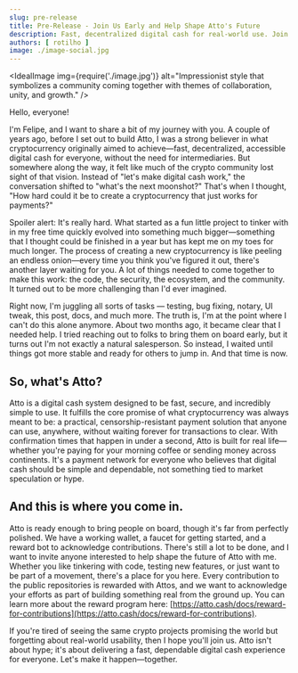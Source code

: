 ```yaml
---
slug: pre-release
title: Pre-Release - Join Us Early and Help Shape Atto's Future
description: Fast, decentralized digital cash for real-world use. Join our pre-release, contribute to development, and help shape the future of a truly usable cryptocurrency. Let's build something together!
authors: [ rotilho ]
image: ./image-social.jpg
---
```




<IdealImage img={require('./image.jpg')}
            alt="Impressionist style that symbolizes a community coming together with themes of collaboration, unity, and growth." />

Hello, everyone!

I'm Felipe, and I want to share a bit of my journey with you. A couple of years ago, before I set out to build Atto, I was a strong believer in what cryptocurrency originally aimed to achieve—fast, decentralized, accessible digital cash for everyone, without the need for intermediaries. But somewhere along the way, it felt like much of the crypto community lost sight of that vision. Instead of "let's make digital cash work," the conversation shifted to "what's the next moonshot?" That's when I thought, "How hard could it be to create a cryptocurrency that just works for payments?"

Spoiler alert: It's really hard. What started as a fun little project to tinker with in my free time quickly evolved into something much bigger—something that I thought could be finished in a year but has kept me on my toes for much longer. The process of creating a new cryptocurrency is like peeling an endless onion—every time you think you've figured it out, there's another layer waiting for you. A lot of things needed to come together to make this work: the code, the security, the ecosystem, and the community. It turned out to be more challenging than I'd ever imagined.

<!-- truncate -->

Right now, I'm juggling all sorts of tasks — testing, bug fixing, notary, UI tweak, this post, docs, and much more. The truth is, I'm at the point where I can't do this alone anymore. About two months ago, it became clear that I needed help. I tried reaching out to folks to bring them on board early, but it turns out I'm not exactly a natural salesperson. So instead, I waited until things got more stable and ready for others to jump in. And that time is now.

## So, what's Atto?

Atto is a digital cash system designed to be fast, secure, and incredibly simple to use. It fulfills the core promise of what cryptocurrency was always meant to be: a practical, censorship-resistant payment solution that anyone can use, anywhere, without waiting forever for transactions to clear. With confirmation times that happen in under a second, Atto is built for real life—whether you're paying for your morning coffee or sending money across continents. It's a payment network for everyone who believes that digital cash should be simple and dependable, not something tied to market speculation or hype.

## And this is where you come in.

Atto is ready enough to bring people on board, though it's far from perfectly polished. We have a working wallet, a faucet for getting started, and a reward bot to acknowledge contributions. There's still a lot to be done, and I want to invite anyone interested to help shape the future of Atto with me. Whether you like tinkering with code, testing new features, or just want to be part of a movement, there's a place for you here. Every contribution to the public repositories is rewarded with Attos, and we want to acknowledge your efforts as part of building something real from the ground up. You can learn more about the reward program here: [https://atto.cash/docs/reward-for-contributions](https://atto.cash/docs/reward-for-contributions).

If you're tired of seeing the same crypto projects promising the world but forgetting about real-world usability, then I hope you'll join us. Atto isn't about hype; it's about delivering a fast, dependable digital cash experience for everyone. Let's make it happen—together.
